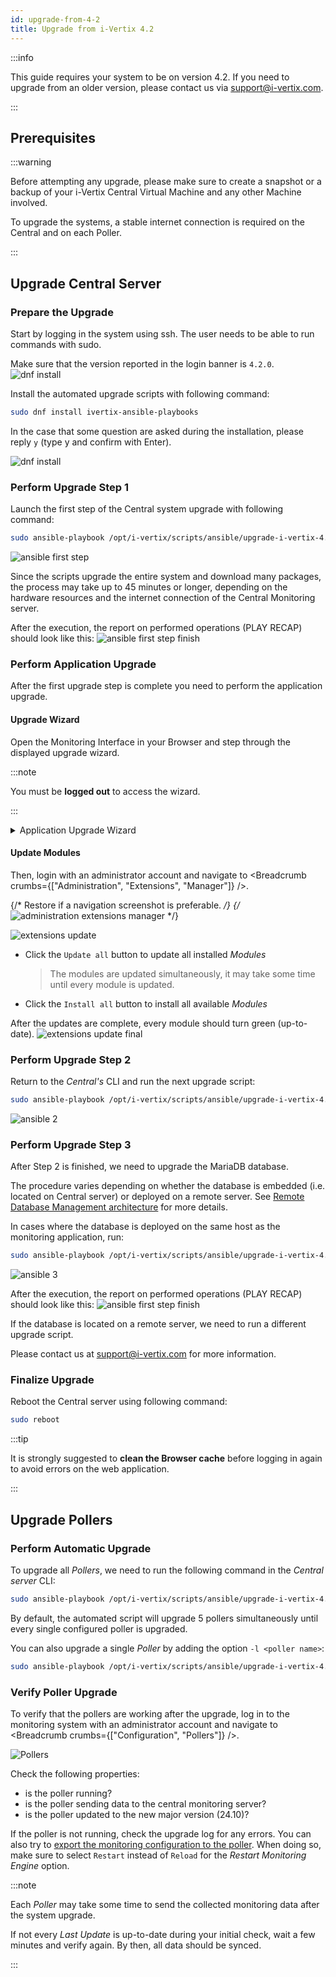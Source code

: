 ```yaml
---
id: upgrade-from-4-2
title: Upgrade from i-Vertix 4.2
---
```




:::info

This guide requires your system to be on version 4.2. If you need to upgrade from an older version, please contact us via support@i-vertix.com.

:::

## Prerequisites

:::warning

Before attempting any upgrade, please make sure to create a snapshot or a backup
of your i-Vertix Central Virtual Machine and any other Machine involved.

To upgrade the systems, a stable internet connection is required on the Central and on each Poller.

:::


## Upgrade Central Server

### Prepare the Upgrade

Start by logging in the system using ssh.
The user needs to be able to run commands with sudo.

Make sure that the version reported in the login banner is `4.2.0`.
![dnf install](../assets/upgrade/upgrade-from_4.2/version_4-2.png)

Install the automated upgrade scripts with following command:
```bash
sudo dnf install ivertix-ansible-playbooks
```

In the case that some question are asked during the installation, please reply `y` (type y and confirm with Enter).

![dnf install](../assets/upgrade/upgrade-from_4.2/dnf_install.png)


### Perform Upgrade Step 1

Launch the first step of the Central system upgrade with following command:
```bash
sudo ansible-playbook /opt/i-vertix/scripts/ansible/upgrade-i-vertix-4.3/upgrade-central-step1.yml
```

![ansible first step](../assets/upgrade/upgrade-from_4.2/ansible_step_1.png)


Since the scripts upgrade the entire system and download many packages, 
the process may take up to 45 minutes or longer, 
depending on the hardware resources and the internet connection of the Central Monitoring server.

After the execution, the report on performed operations (PLAY RECAP) should look like this:
![ansible first step finish](../assets/upgrade/upgrade-from_4.2/ansible_step_1_finish.png)

### Perform Application Upgrade

After the first upgrade step is complete you need to perform the application upgrade.

#### Upgrade Wizard

Open the Monitoring Interface in your Browser and step through the displayed upgrade wizard.

:::note

You must be **logged out** to access the wizard.

:::

<details>
<summary>Application Upgrade Wizard</summary>

![webui_1](../assets/upgrade/upgrade-from_4.2/webui_step1.png)
![webui_2](../assets/upgrade/upgrade-from_4.2/webui_step2.png)
![webui_3](../assets/upgrade/upgrade-from_4.2/webui_step3.png)
![webui_4](../assets/upgrade/upgrade-from_4.2/webui_step4.png)
![webui_5](../assets/upgrade/upgrade-from_4.2/webui_step5.png)

</details>

#### Update Modules

Then, login with an administrator account and navigate to <Breadcrumb crumbs={["Administration", "Extensions", "Manager"]} />.

{/* Restore if a navigation screenshot is preferable. */}
{/* ![administration extensions manager](../assets/upgrade/upgrade-from_4.2/administration_extensions_manager.png) */}

![extensions update](../assets/upgrade/upgrade-from_4.2/update_extensions.png)

- <ImageCounter num={1} /> Click the `Update all` button to update all installed *Modules*
    > The modules are updated simultaneously, it may take some time until every module is updated.
- <ImageCounter num={2} /> Click the `Install all` button to install all available *Modules*

After the updates are complete, every module should turn green (up-to-date).
![extensions update final](../assets/upgrade/upgrade-from_4.2/update_extensions_finish.png)

### Perform Upgrade Step 2

Return to the *Central's* CLI and run the next upgrade script:

```bash
sudo ansible-playbook /opt/i-vertix/scripts/ansible/upgrade-i-vertix-4.3/upgrade-central-step2.yml
```

![ansible 2](../assets/upgrade/upgrade-from_4.2/ansible_step_2.png)

### Perform Upgrade Step 3

After Step 2 is finished, we need to upgrade the MariaDB database. 

The procedure varies depending on whether the database is embedded (i.e. located on Central server)
or deployed on a remote server.
See [Remote Database Management architecture](../installation/before-you-start/architecture#dbms)
for more details.

<Tabs>
<TabItem value="internal_db" label="Embedded Database" default>

In cases where the database is deployed on the same host as the monitoring application, run:

```bash
sudo ansible-playbook /opt/i-vertix/scripts/ansible/upgrade-i-vertix-4.3/upgrade-central-step3.yml
```

![ansible 3](../assets/upgrade/upgrade-from_4.2/ansible_step_3.png)

After the execution, the report on performed operations (PLAY RECAP) should look like this:
![ansible first step finish](../assets/upgrade/upgrade-from_4.2/ansible_step_3_finish.png)

</TabItem>
<TabItem value="external_db" label="Remote Database">

If the database is located on a remote server, we need to run a different upgrade script.

Please contact us at [support@i-vertix.com](mailto:support@i-vertix.com) for more information.

</TabItem>
</Tabs>

### Finalize Upgrade

Reboot the Central server using following command:

```bash
sudo reboot
```

:::tip

It is strongly suggested to **clean the Browser cache** before logging in again to avoid errors on the web application.

:::

## Upgrade Pollers

### Perform Automatic Upgrade

To upgrade all *Pollers*, we need to run the following command in the *Central server* CLI:

```bash
sudo ansible-playbook /opt/i-vertix/scripts/ansible/upgrade-i-vertix-4.3/upgrade-poller.yml
```

By default, the automated script will upgrade 5 pollers simultaneously until every single configured poller is upgraded.

You can also upgrade a single *Poller* by adding the option `-l <poller name>`:

```bash
sudo ansible-playbook /opt/i-vertix/scripts/ansible/upgrade-i-vertix-4.3/upgrade-poller.yml -l Poller1
```

### Verify Poller Upgrade

To verify that the pollers are working after the upgrade, log in to the monitoring system with an administrator account
and navigate to <Breadcrumb crumbs={["Configuration", "Pollers"]} />.

![Pollers](../assets/upgrade/upgrade-from_4.2/verify_pollers.png)

Check the following properties:

- <ImageCounter num={1} /> is the poller running?
- <ImageCounter num={2} /> is the poller sending data to the central monitoring server?
- <ImageCounter num={3} /> is the poller updated to the new major version (24.10)?

If the poller is not running, check the upgrade log for any errors.
You can also try to [export the monitoring configuration to the poller](../monitoring-resources/export-configuration).
When doing so, make sure to select `Restart` instead of `Reload` for the *Restart Monitoring Engine* option.

:::note

Each *Poller* may take some time to send the collected monitoring data after the system upgrade.

If not every <ImageCounter num={2} /> *Last Update* is up-to-date during your initial check, wait a few minutes and verify again.
By then, all data should be synced.

:::
